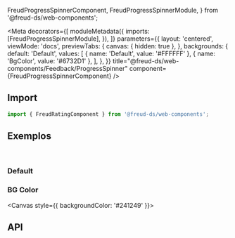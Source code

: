   FreudProgressSpinnerComponent,
  FreudProgressSpinnerModule,
} from '@freud-ds/web-components';

<Meta
  decorators={[
    moduleMetadata({
      imports: [FreudProgressSpinnerModule],
    }),
  ]}
  parameters={{
    layout: 'centered',
    viewMode: 'docs',
    previewTabs: {
      canvas: { hidden: true },
    },
    backgrounds: {
      default: 'Default',
      values: [
        { name: 'Default', value: '#FFFFFF' },
        { name: 'BgColor', value: '#6732D1' },
      ],
    },
  }}
  title="@freud-ds/web-components/Feedback/ProgressSpinner"
  component={FreudProgressSpinnerComponent}
/>

<FreudHeaderComponent
  title="ProgressSpiner"
  description="ProgressSpinner é um indicador de status do processo."
/>

## <a id="importing"></a>Import

```ts
import { FreudRatingComponent } from '@freud-ds/web-components';
```

## <a id="exemplos"></a>Exemplos

<br />

### Default

<Canvas>
  <Story story={Default} />
</Canvas>

### BG Color

<Canvas style={{ backgroundColor: '#241249' }}>
  <Story story={BGColor} />
</Canvas>

## <a id="api"></a>API

<ArgsTable of={FreudProgressSpinnerComponent} />
